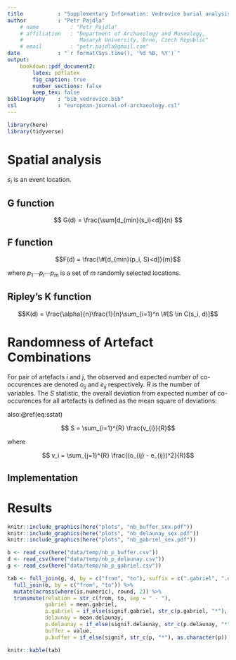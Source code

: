 ```yaml
---
title           : "Supplementary Information: Vedrovice burial analysis"
author          : "Petr Pajdla"
    # name          : "Petr Pajdla"
    # affiliation   : "Department of Archaeology and Museology,
    #                  Masaryk University, Brno, Czech Republic"
    # email         : "petr.pajdla@gmail.com"
date            : "`r format(Sys.time(), '%d %B, %Y')`"
output:
    bookdown::pdf_document2:
        latex: pdflatex
        fig_caption: true
        number_sections: false
        keep_tex: false
bibliography    : "bib_vedrovice.bib"
csl             : "european-journal-of-archaeology.csl"
---
```



```r
library(here)
library(tidyverse)
```

# Spatial analysis

<!--
If $s_i$ is an event location, then
$G$ function is given by the formula
\@ref(eq:gfun)

\begin{equation}
\label{eq:gfun}
G(d) = \frac{\#[d_{min}(s_i)<d]}{n}
\end{equation}

$F$ function by
$$F(d) = \frac{\#[d_{min}(p_i, S)<d]}{m}$$
where ${p_1 \cdots p_i \cdots p_m}$ is a set of $m$ randomly selected locations.
Ripley's $K$ function
$$K(d) = \frac{\alpha}{n}\frac{1}{n}\sum_{i=1}^n \#[S \in C(s_i, d)]$$
$T$ function
$$ $$
-->

$s_i$ is an event location.

## G function

$$ G(d) = \frac{\sum[d_{min}(s_i)<d]}{n} $$

## F function

$$F(d) = \frac{\#[d_{min}(p_i, S)<d]}{m}$$

where ${p_1 \cdots p_i \cdots p_m}$ is a set of $m$ randomly selected locations.

## Ripley's K function

$$K(d) = \frac{\alpha}{n}\frac{1}{n}\sum_{i=1}^n \#[S \in C(s_i, d)]$$


# Randomness of Artefact Combinations

For pair of artefacts $i$ and $j$, the observed and expected number of co-occurences are
denoted $o_{ij}$ and $e_{ij}$ respectively.
$R$ is the number of variables.
The $S$ statistic, the overall deviation from expected number of co-occurences for
all artefacts is defined as the mean square of deviations:

\begin{equation}
S = \sum_{i=1}^{R}\sum_{j=1}^{R}\frac{(o_{ij} - e_{ij})^2}{R^2} (\#eq:sstat)
\end{equation}

also:\@ref(eq:sstat)

$$ S = \sum_{i=1}^{R} \frac{v_{i}}{R}$$

where

$$ v_i = \sum_{j=1}^{R} \frac{(o_{ij} - e_{ij})^2}{R}$$

## Implementation



# Results

```r
knitr::include_graphics(here("plots", "nb_buffer_sex.pdf"))
knitr::include_graphics(here("plots", "nb_delaunay_sex.pdf"))
knitr::include_graphics(here("plots", "nb_gabriel_sex.pdf"))
```

```r
b <- read_csv(here("data/temp/nb_p_buffer.csv"))
d <- read_csv(here("data/temp/nb_p_delaunay.csv"))
g <- read_csv(here("data/temp/nb_p_gabriel.csv"))

tab <- full_join(g, d, by = c("from", "to"), suffix = c(".gabriel", ".delaunay")) %>% 
  full_join(b, by = c("from", "to")) %>% 
  mutate(across(where(is.numeric), round, 2)) %>% 
  transmute(relation = str_c(from, to, sep = " - "),
            gabriel = mean.gabriel,
            p.gabriel = if_else(signif.gabriel, str_c(p.gabriel, "*"), as.character(p.gabriel)),
            delaunay = mean.delaunay,
            p.delaunay = if_else(signif.delaunay, str_c(p.delaunay, "*"), as.character(p.delaunay)),
            buffer = value,
            p.buffer = if_else(signif, str_c(p, "*"), as.character(p)))

knitr::kable(tab)
```

